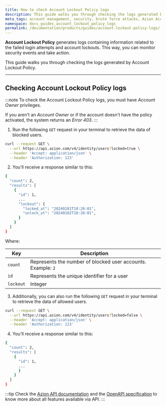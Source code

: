```yaml
---
title: How to check Account Lockout Policy logs
description: This guide walks you through checking the logs generated by Account Lockout Policy.
meta_tags: account management, security, brute force attacks, Azion Account Lockout Policy
namespace: docs_guides_account_lockout_policy_logs
permalink: /documentation/products/guides/account-lockout-policy-logs/
---
```



**Account Lockout Policy** generates logs containing information related to the failed login attempts and account lockouts. This way, you can monitor security events and take action.

This guide walks you through checking the logs generated by Account Lockout Policy.

<LinkButton link="/en/documentation/products/accounts/account-lockout-policy/" label="Go to Account Lockout Policy reference" severity="secondary" target="_blank" />

---

## Checking Account Lockout Policy logs

:::note
To check the Account Lockout Policy logs, you must have *Account Owner* privileges.

If you aren't an *Account Owner* or if the account doesn't have the policy activated, the system returns an *Error 403*.
:::

1. Run the following `GET` request in your terminal to retrieve the data of blocked users.

```bash
curl --request GET \
  --url https://api.azion.com/v4/identity/users?locked=true \
  --header 'Accept: application/json' \
  --header 'Authorization: 123'
```

2. You'll receive a response similar to this:

```bash
{
  "count": 2,
  "results": [
    {
      "id": 1,
      ...
      "lockout": {
        "locked_at": "20240101T10:20:01",
        "unlock_at": "20240102T10:20:01",
      }
    }
  ]
}
```

Where:

| Key | Description |
| ----------- | ----------- |
| `count` | Represents the number of blocked user accounts. Example: `2` |
| `id` | Represents the unique identifier for a user |
| `lockout` | Integer | Represents the period during which the user account will be blocked, with `locked_at` being the timestamp for the start and `unlock_at` indicating when the lockout will end |

3. Additionally, you can also run the following `GET` request in your terminal to retrieve the data of allowed users.

```bash
curl --request GET \
  --url https://api.azion.com/v4/identity/users?locked=false \
  --header 'Accept: application/json' \
  --header 'Authorization: 123'
```

4. You'll receive a response similar to this:

```bash
{
  "count": 2,
  "results": [
    {
      "id": 1,
      ...
      }
    }
  ]
}
```

:::tip
Check the [Azion API documentation](https://api.azion.com/) and the [OpenAPI specification](https://github.com/aziontech/azionapi-openapi/) to know more about all features available via API.
:::